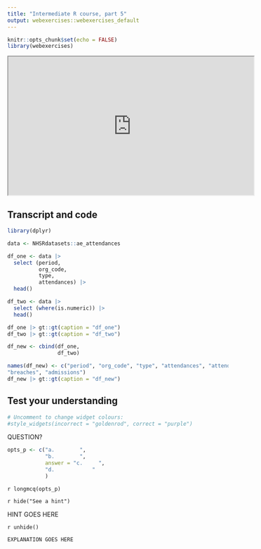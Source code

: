 ```yaml
---
title: "Intermediate R course, part 5"
output: webexercises::webexercises_default
---
```


```r
knitr::opts_chunk$set(echo = FALSE)
library(webexercises)

```

<iframe width="560" height="315" src="https://www.youtube.com/embed/............" data-external="1" allowfullscreen>

</iframe>


## Transcript and code

```r
library(dplyr)

data <- NHSRdatasets::ae_attendances

df_one <- data |>
  select (period,
          org_code,
          type,
          attendances) |>
  head()

df_two <- data |>
  select (where(is.numeric)) |>
  head()
```

```r
df_one |> gt::gt(caption = "df_one")
df_two |> gt::gt(caption = "df_two")
```
```r
df_new <- cbind(df_one,
                df_two)
```

```r
names(df_new) <- c("period", "org_code", "type", "attendances", "attendances.1", 
"breaches", "admissions")
df_new |> gt::gt(caption = "df_new")  
```


## Test your understanding

```r
# Uncomment to change widget colours:
#style_widgets(incorrect = "goldenrod", correct = "purple")
```

QUESTION?

```r
opts_p <- c("a.        ", 
            "b.        ", 
            answer = "c.     ",
            "d.            "
            )
```

`r longmcq(opts_p)`

`r hide("See a hint")`

HINT GOES HERE


`r unhide()`

```r
EXPLANATION GOES HERE
```
